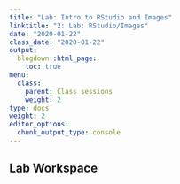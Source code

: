 ```yaml
---
title: "Lab: Intro to RStudio and Images"
linktitle: "2: Lab: RStudio/Images"
date: "2020-01-22"
class_date: "2020-01-22"
output:
  blogdown::html_page:
    toc: true
menu:
  class:
    parent: Class sessions
    weight: 2
type: docs
weight: 2
editor_options: 
  chunk_output_type: console
---
```


## Lab Workspace

